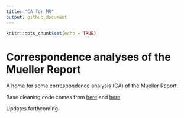 ```yaml
---
title: "CA for MR"
output: github_document
---
```


```r
knitr::opts_chunk$set(echo = TRUE)
```

# Correspondence analyses of the Mueller Report

A home for some correspondence analysis (CA) of the Mueller Report.

Base cleaning code comes from [here](https://github.com/batpigandme/tidymueller) and [here](https://github.com/cbail/mueller_report).

Updates forthcoming.